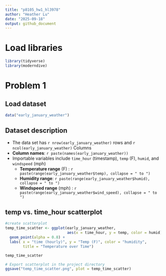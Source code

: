 ```yaml
---
title: "p8105_hw1_hl3978"
author: "Heather Lu"
date: "2025-09-18"
output: github_document
---
```


# Load libraries 

```r
library(tidyverse)
library(moderndive)
```

# Problem 1

## Load dataset

```r
data("early_january_weather")
```

## Dataset description

- The data set has `r nrow(early_january_weather)` rows and `r ncol(early_january_weather)` Columns
- **Column names**: `r paste(names(early_january_weather))` 
- Importable variables include `time_hour` (timestamp), `temp` (F), `humid`, and `windspeed` (mph)
  - **Temperature range** (F) : `r paste(range(early_january_weather$temp), collapse = " to ")`
  - **Humidity range**: `r paste(range(early_january_weather$humid), collapse = " to ")`
  - **Windspeed range** (mph) : `r paste(range(early_january_weather$wind_speed), collapse = " to ")`

## temp vs. time_hour scatterplot

```r

#create scatterplot
temp_time_scatter <- ggplot(early_january_weather,
                            aes(x = time_hour, y = temp, color = humid)) +
  geom_point(alpha = 0.8) +
  labs( x = "time (hourly)", y = "Temp (F)", color = "humidity",
        title = "Temperature over Time")

temp_time_scatter

# Export scatterplot in the project directory
ggsave("temp_time_scatter.png", plot = temp_time_scatter)

```


